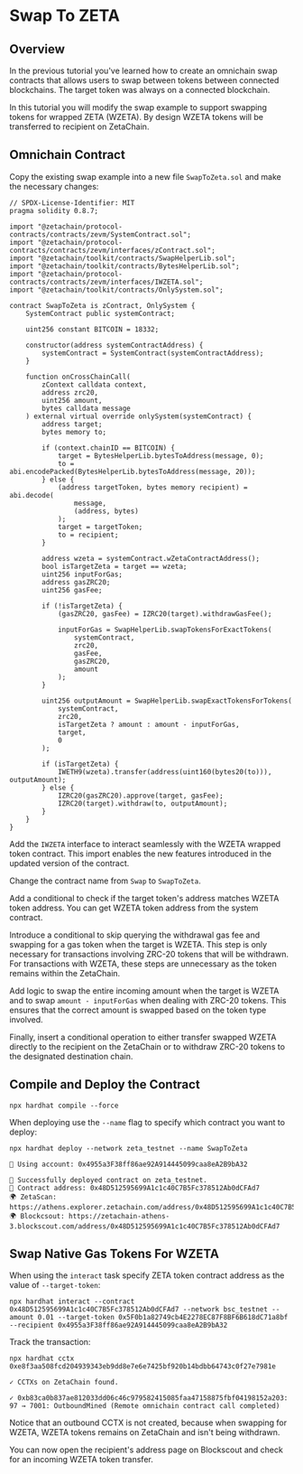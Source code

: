 # Swap To ZETA

## Overview

In the previous tutorial you've learned how to create an omnichain swap
contracts that allows users to swap between tokens between connected
blockchains. The target token was always on a connected blockchain.

In this tutorial you will modify the swap example to support swapping tokens for
wrapped ZETA (WZETA). By design WZETA tokens will be transferred to recipient on
ZetaChain.

## Omnichain Contract

Copy the existing swap example into a new file `SwapToZeta.sol` and make the
necessary changes:

```solidity filename="contracts/SwapToZeta.sol" {8,11,41-45,47,62,67-72}
// SPDX-License-Identifier: MIT
pragma solidity 0.8.7;

import "@zetachain/protocol-contracts/contracts/zevm/SystemContract.sol";
import "@zetachain/protocol-contracts/contracts/zevm/interfaces/zContract.sol";
import "@zetachain/toolkit/contracts/SwapHelperLib.sol";
import "@zetachain/toolkit/contracts/BytesHelperLib.sol";
import "@zetachain/protocol-contracts/contracts/zevm/interfaces/IWZETA.sol";
import "@zetachain/toolkit/contracts/OnlySystem.sol";

contract SwapToZeta is zContract, OnlySystem {
    SystemContract public systemContract;

    uint256 constant BITCOIN = 18332;

    constructor(address systemContractAddress) {
        systemContract = SystemContract(systemContractAddress);
    }

    function onCrossChainCall(
        zContext calldata context,
        address zrc20,
        uint256 amount,
        bytes calldata message
    ) external virtual override onlySystem(systemContract) {
        address target;
        bytes memory to;

        if (context.chainID == BITCOIN) {
            target = BytesHelperLib.bytesToAddress(message, 0);
            to = abi.encodePacked(BytesHelperLib.bytesToAddress(message, 20));
        } else {
            (address targetToken, bytes memory recipient) = abi.decode(
                message,
                (address, bytes)
            );
            target = targetToken;
            to = recipient;
        }

        address wzeta = systemContract.wZetaContractAddress();
        bool isTargetZeta = target == wzeta;
        uint256 inputForGas;
        address gasZRC20;
        uint256 gasFee;

        if (!isTargetZeta) {
            (gasZRC20, gasFee) = IZRC20(target).withdrawGasFee();

            inputForGas = SwapHelperLib.swapTokensForExactTokens(
                systemContract,
                zrc20,
                gasFee,
                gasZRC20,
                amount
            );
        }

        uint256 outputAmount = SwapHelperLib.swapExactTokensForTokens(
            systemContract,
            zrc20,
            isTargetZeta ? amount : amount - inputForGas,
            target,
            0
        );

        if (isTargetZeta) {
            IWETH9(wzeta).transfer(address(uint160(bytes20(to))), outputAmount);
        } else {
            IZRC20(gasZRC20).approve(target, gasFee);
            IZRC20(target).withdraw(to, outputAmount);
        }
    }
}
```

Add the `IWZETA` interface to interact seamlessly with the WZETA wrapped token
contract. This import enables the new features introduced in the updated version
of the contract.

Change the contract name from `Swap` to `SwapToZeta`.

Add a conditional to check if the target token's address matches WZETA token
address. You can get WZETA token address from the system contract.

Introduce a conditional to skip querying the withdrawal gas fee and swapping for
a gas token when the target is WZETA. This step is only necessary for
transactions involving ZRC-20 tokens that will be withdrawn. For transactions
with WZETA, these steps are unnecessary as the token remains within the
ZetaChain.

Add logic to swap the entire incoming amount when the target is WZETA and to
swap `amount - inputForGas` when dealing with ZRC-20 tokens. This ensures that
the correct amount is swapped based on the token type involved.

Finally, insert a conditional operation to either transfer swapped WZETA
directly to the recipient on the ZetaChain or to withdraw ZRC-20 tokens to the
designated destination chain.

## Compile and Deploy the Contract

```
npx hardhat compile --force
```

When deploying use the `--name` flag to specify which contract you want to
deploy:

```
npx hardhat deploy --network zeta_testnet --name SwapToZeta
```

```
🔑 Using account: 0x4955a3F38ff86ae92A914445099caa8eA2B9bA32

🚀 Successfully deployed contract on zeta_testnet.
📜 Contract address: 0x48D512595699A1c1c40C7B5Fc378512Ab0dCFAd7
🌍 ZetaScan: https://athens.explorer.zetachain.com/address/0x48D512595699A1c1c40C7B5Fc378512Ab0dCFAd7
🌍 Blockcsout: https://zetachain-athens-3.blockscout.com/address/0x48D512595699A1c1c40C7B5Fc378512Ab0dCFAd7
```

## Swap Native Gas Tokens For WZETA

When using the `interact` task specify ZETA token contract address as the value
of `--target-token`:

```
npx hardhat interact --contract 0x48D512595699A1c1c40C7B5Fc378512Ab0dCFAd7 --network bsc_testnet --amount 0.01 --target-token 0x5F0b1a82749cb4E2278EC87F8BF6B618dC71a8bf --recipient 0x4955a3F38ff86ae92A914445099caa8eA2B9bA32
```

Track the transaction:

```
npx hardhat cctx 0xe8f3aa508fcd204939343eb9dd8e7e6e7425bf920b14bdbb64743c0f27e7981e
```

```
✓ CCTXs on ZetaChain found.

✓ 0xb83ca0b837ae812033dd06c46c979582415085faa47158875fbf04198152a203: 97 → 7001: OutboundMined (Remote omnichain contract call completed)
```

Notice that an outbound CCTX is not created, because when swapping for WZETA,
WZETA tokens remains on ZetaChain and isn't being withdrawn.

You can now open the recipient's address page on Blockscout and check for an
incoming WZETA token transfer.
